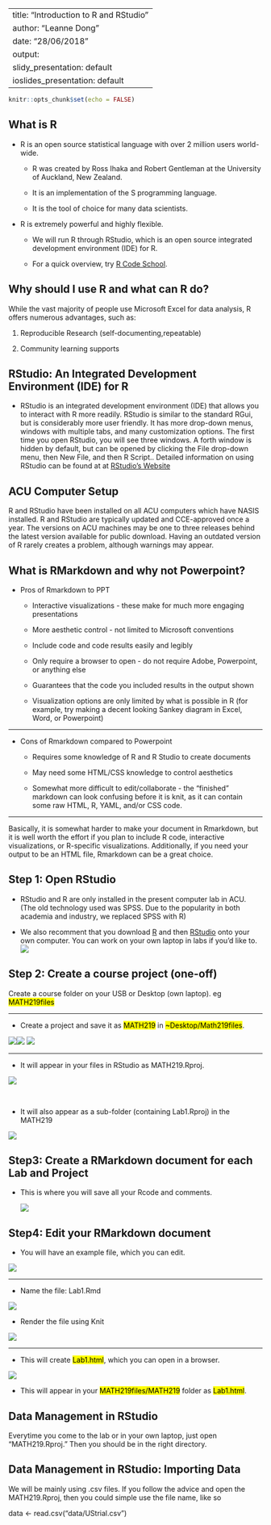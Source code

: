 
---
title: "Introduction to R and RStudio"
author: "Leanne Dong"
date: "28/06/2018"
output:
  slidy_presentation: default
  ioslides_presentation: default
---


```r
knitr::opts_chunk$set(echo = FALSE)
```

## What is R

* R is an open source statistical language with over 2 million users world-wide.

    + R was created by Ross Ihaka and Robert Gentleman at the University of Auckland, New Zealand.

    + It is an implementation of the S programming language.

    + It is the tool of choice for many data scientists.

* R is extremely powerful and highly flexible.

    + We will run R through RStudio, which is an open source integrated development environment (IDE) for R.

  + For a quick overview, try [R Code School](https://www.pluralsight.com/search?q=R).
  
## Why should I use R and what can R do?

While the vast majority of people use Microsoft Excel for data analysis, R offers numerous advantages, such as:

1. Reproducible Research (self-documenting,repeatable)

2. Community learning supports

## RStudio: An Integrated Development Environment (IDE) for R

* RStudio is an integrated development environment (IDE) that allows you to interact with R more readily. RStudio is similar to the standard RGui, but is considerably more user friendly. It has more drop-down menus, windows with multiple tabs, and many customization options. The first time you open RStudio, you will see three windows. A forth window is hidden by default, but can be opened by clicking the File drop-down menu, then New File, and then R Script.. Detailed information on using RStudio can be found at at [RStudio’s Website](https://support.rstudio.com/hc/en-us/sections/200107586-Using-RStudio)

## ACU Computer Setup

R and RStudio have been installed on all ACU computers which have NASIS installed. R and RStudio are typically updated and CCE-approved once a year. The versions on ACU machines may be one to three releases behind the latest version available for public download. Having an outdated version of R rarely creates a problem, although warnings may appear.

## What is RMarkdown and why not Powerpoint?

* Pros of Rmarkdown to PPT

    + Interactive visualizations - these make for much more engaging presentations
    
    + More aesthetic control - not limited to Microsoft conventions
    
    + Include code and code results easily and legibly
    
    + Only require a browser to open - do not require Adobe, Powerpoint, or anything else
    
    + Guarantees that the code you included results in the output shown

    + Visualization options are only limited by what is possible in R (for example, try making a decent looking Sankey diagram in Excel, Word, or Powerpoint)

---

* Cons of Rmarkdown compared to Powerpoint

    + Requires some knowledge of R and R Studio to create documents
    
    + May need some HTML/CSS knowledge to control aesthetics
    
    + Somewhat more difficult to edit/collaborate - the “finished” markdown can look confusing before it is knit, as it can contain some raw HTML, R, YAML, and/or CSS code.
    
--- 

Basically, it is somewhat harder to make your document in Rmarkdown, but it is well worth the effort if you plan to include R code, interactive visualizations, or R-specific visualizations. Additionally, if you need your output to be an HTML file, Rmarkdown can be a great choice.

## Step 1: Open RStudio

* RStudio and R are only installed in the present computer lab in ACU. (The old technology used was SPSS. Due to the popularity in both academia and industry, we replaced SPSS with R)

* We also recomment that you download [R](https://cran.csiro.au/) and then [RStudio](https://www.rstudio.com/products/rstudio/download/) onto your own computer. You can work on your own laptop in labs if you'd like to.
![](openrstudio.png)

## Step 2: Create a course project (one-off)

Create a course folder on your USB or Desktop (own laptop). eg <mark> MATH219files</mark>

___

* Create a project and save it as <mark>MATH219</mark> in <mark>~Desktop/Math219files</mark>.

![](fig1.png)![](fig2.png)
![](fig3.png)

---

* It will appear in your files in RStudio as MATH219.Rproj.

![](fig4.png)

\


* It will also appear as a sub-folder (containing Lab1.Rproj) in the MATH219


![](fig5.png)

## Step3: Create a RMarkdown document for each Lab and Project

* This is where you will save all your Rcode and comments.

    ![](fig6.png)

## Step4: Edit your RMarkdown document
 
* You will have an example file, which you can edit.

![](fig7.png)

---

* Name the file: Lab1.Rmd

![](fig8.png)

* Render the file using Knit

![](fig9.png)

___ 

* This will create <mark>Lab1.html</mark>, which you can open in a browser.

![](fig10.png)

* This will appear in your <mark>MATH219files/MATH219</mark> folder as <mark>Lab1.html</mark>.

## Data Management in RStudio

Everytime you come to the lab or in your own laptop, just open "MATH219.Rproj." Then you should be in the right directory.

## Data Management in RStudio: Importing Data

We will be mainly using .csv files. If you follow the advice and open the MATH219.Rproj, then you could simple use the file name, like so

data <- read.csv("data/UStrial.csv")

